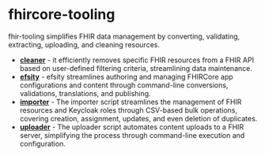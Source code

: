 # fhircore-tooling

fhir-tooling simplifies FHIR data management by converting, validating, extracting, uploading, and cleaning resources.

- [**cleaner**]() - it efficiently removes specific FHIR resources from a FHIR API based on user-defined filtering criteria, streamlining data maintenance.
- [**efsity**]() - efsity streamlines authoring and managing FHIRCore app configurations and content through command-line conversions, validations, translations, and publishing.
- [**importer**]() - The importer script streamlines the management of FHIR resources and Keycloak roles through CSV-based bulk operations, covering creation, assignment, updates, and even deletion of duplicates.
- [**uploader**]() - The uploader script automates content uploads to a FHIR server, simplifying the process through command-line execution and configuration.